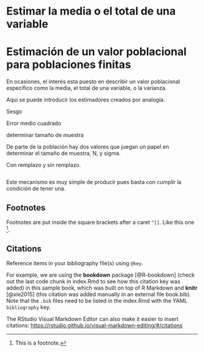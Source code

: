 # Estimar la media o el total de una variable
# Estimación de un valor poblacional para poblaciones finitas

En ocasiones, el interés esta puesto en describir un valor poblacional específico como la media, el total de una variable, o la varianza.

Aquí se puede introducir los estimadores creados por analogía.

Sesgo

Error medio cuadrado

determinar tamaño de muestra

De parte de la población hay dos valores que juegan un papel en determinar el tamaño de muestra, N, y sigma. 

Con remplazo y sin remplazo.


```r

```


Este mecanismo es muy simple de producir pues basta con cumplir la condición de tener una.



## Footnotes

Footnotes are put inside the square brackets after a caret `^[]`. Like this one ^[This is a footnote.]. 

## Citations

Reference items in your bibliography file(s) using `@key`.

For example, we are using the **bookdown** package [@R-bookdown] (check out the last code chunk in index.Rmd to see how this citation key was added) in this sample book, which was built on top of R Markdown and **knitr** [@xie2015] (this citation was added manually in an external file book.bib). 
Note that the `.bib` files need to be listed in the index.Rmd with the YAML `bibliography` key.


The RStudio Visual Markdown Editor can also make it easier to insert citations: <https://rstudio.github.io/visual-markdown-editing/#/citations>
